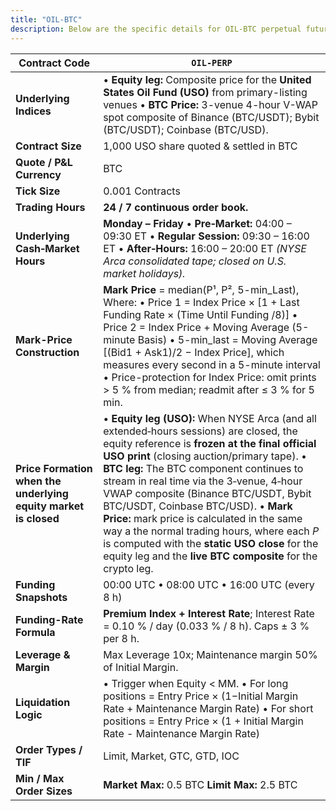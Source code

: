 ```yaml
---
title: "OIL-BTC"
description: Below are the specific details for OIL-BTC perpetual futures.
---
```


| **Contract Code** | `OIL-PERP` |
| --- | --- |
| **Underlying Indices** | • **Equity leg:** Composite price for the **United States Oil Fund (USO)** from primary-listing venues • **BTC Price:** 3-venue 4-hour V-WAP spot composite of Binance (BTC/USDT); Bybit (BTC/USDT); Coinbase (BTC/USD). |
| **Contract Size** | 1,000 USO share quoted & settled in BTC |
| **Quote / P&L Currency** | BTC |
| **Tick Size** | 0.001 Contracts |
| **Trading Hours** | **24 / 7 continuous order book.** |
| **Underlying Cash‑Market Hours** | **Monday – Friday** • **Pre‑Market:** 04:00 – 09:30 ET • **Regular Session:** 09:30 – 16:00 ET • **After‑Hours:** 16:00 – 20:00 ET _(NYSE Arca consolidated tape; closed on U.S. market holidays)._ |
| **Mark-Price Construction** | **Mark Price** = median(P¹, P², 5-min_Last), Where: • Price 1 = Index Price × [1 + Last Funding Rate × (Time Until Funding /8)] • Price 2 = Index Price + Moving Average (5-minute Basis) • 5-min_last = Moving Average [(Bid1 + Ask1)/2 − Index Price], which measures every second in a 5-minute interval • Price-protection for Index Price: omit prints > 5 % from median; readmit after ≤ 3 % for 5 min. |
| **Price Formation when the underlying equity market is closed** | • **Equity leg (USO):** When NYSE Arca (and all extended‑hours sessions) are closed, the equity reference is **frozen at the final official USO print** (closing auction/primary tape). • **BTC leg:** The BTC component continues to stream in real time via the 3‑venue, 4‑hour VWAP composite (Binance BTC/USDT, Bybit BTC/USDT, Coinbase BTC/USD). • **Mark Price:** mark price is calculated in the same way a the normal trading hours, where each _P_ is computed with the **static USO close** for the equity leg and the **live BTC composite** for the crypto leg. |
| **Funding Snapshots** | 00:00 UTC • 08:00 UTC • 16:00 UTC (every 8 h) |
| **Funding-Rate Formula** | **Premium Index + Interest Rate**; Interest Rate = 0.10 % / day (0.033 % / 8 h). Caps ± 3 % per 8 h. |
| **Leverage & Margin** | Max Leverage 10x; Maintenance margin 50% of Initial Margin. |
| **Liquidation Logic** | • Trigger when Equity < MM. • For long positions = Entry Price × (1−Initial Margin Rate + Maintenance Margin Rate) • For short positions = Entry Price × (1 + Initial Margin Rate - Maintenance Margin Rate) |
| **Order Types / TIF** | Limit, Market, GTC, GTD, IOC |
| **Min / Max Order Sizes** | **Market Max:** 0.5 BTC **Limit Max:** 2.5 BTC |